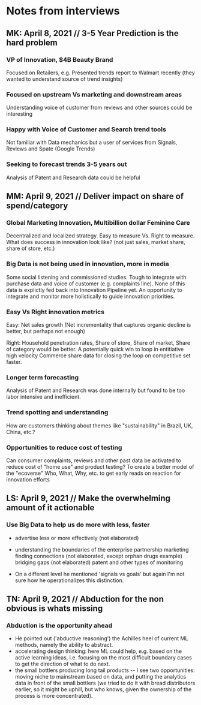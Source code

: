 # Notes from interviews

## MK: April 8, 2021 // 3-5 Year Prediction is the hard problem

### VP of Innovation, $4B Beauty Brand
Focused on Retailers, e.g. Presented trends report to Walmart recently (they wanted to understand source of trend insights)

### Focused on upstream Vs marketing and downstream areas
Understanding voice of customer from reviews and other sources could be interesting

### Happy with Voice of Customer and Search trend tools
Not familiar with Data mechanics but a user of services from Signals, Reviews and Spate (Google Trends)

### Seeking to forecast trends 3-5 years out
Analysis of Patent and Research data could be helpful


## MM: April 9, 2021 // Deliver impact on share of spend/category

### Global Marketing Innovation, Multibillion dollar Feminine Care
Decentralized and localized strategy. Easy to measure Vs. Right to measure.
What does success in innovation look like? (not just sales, market share, share of store, etc.)

### Big Data is not being used in innovation, more in media
Some social listening and commissioned studies. Tough to integrate with purchase data and voice of customer
(e.g. complaints line). None of this data is explictly fed back into Innovation Pipeline yet. An opportunity
to integrate and monitor more holistically to guide innovation priorities.

### Easy Vs Right innovation metrics
Easy: Net sales growth (Net incrementality that captures organic decline is better, but perhaps not enough)

Right: Household penetration rates, Share of store, Share of market, Share of category would be better.
A potentially quick win to loop in entitiative high velocity Commerce share data for closing the loop on competitive set faster.

### Longer term forecasting
Analysis of Patent and Research was done internally but found to be too labor intensive and inefficient.

### Trend spotting and understanding
How are customers thinking about themes like "sustainability" in Brazil, UK, China, etc.?

### Opportunities to reduce cost of testing
Can consumer complaints, reviews and other past data be activated to reduce cost of "home use" and product testing?
To create a better model of the "ecoverse" Who, What, Why, etc. to get early reads on reaction for innovation efforts

## LS: April 9, 2021 // Make the overwhelming amount of it actionable

### Use Big Data to help us do more with less, faster

- advertise less or more effectively (not elaborated)

- understanding the boundaries of the enterprise
      partnership marketing
      finding connections  (not elaborated, except orphan drugs example)
      bridging gaps  (not elaborated)
      patent and other types of monitoring 

- On a different level he mentioned 'signals vs goals' but again I'm not sure how he operationalizes this distinction. 

## TN: April 9, 2021 // Abduction for the non obvious is whats missing

### Abduction is the opportunity ahead

- He pointed out ('abductive reasoning') the Achilles heel of current ML methods, namely the ability to abstract. 
- accelerating design thinking:  here ML could help, e.g. based on the active learning ideas, i.e. focusing on the most difficult boundary cases to get the direction of what to do next. 
- the small bottlers producing long tail products -- I see two opportunities: moving niche to mainstream based on data, and putting the analytics data in front of the small bottlers (we tried to do it with bread distributors earlier, so it might be uphill, but who knows, given the ownership of the process is more concentrated). 
